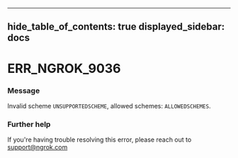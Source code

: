 

---
hide_table_of_contents: true
displayed_sidebar: docs
---


# ERR_NGROK_9036

### Message
Invalid scheme `UNSUPPORTEDSCHEME`, allowed schemes: `ALLOWEDSCHEMES`.

<ErrorDetails />



### Further help
If you're having trouble resolving this error, please reach out to [support@ngrok.com](mailto:support@ngrok.com?subject=Help%20with%20ERR_NGROK_9036)

